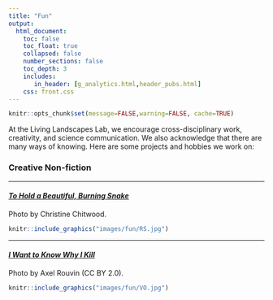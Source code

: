```yaml
---
title: "Fun"
output:
  html_document:
    toc: false
    toc_float: true
    collapsed: false
    number_sections: false
    toc_depth: 3
    includes:
       in_header: [g_analytics.html,header_pubs.html]
    css: front.css
---
```


```r
knitr::opts_chunk$set(message=FALSE,warning=FALSE, cache=TRUE)
```

At the Living Landscapes Lab, we encourage cross-disciplinary work, creativity, and science communication. We also acknowledge that there are many ways of knowing. Here are some projects and hobbies we work on:

### Creative Non-fiction

----

<div class="row">
<div class="col-sm-8">

#### [*To Hold a Beautiful, Burning Snake*](https://www.terrain.org/2018/nonfiction/hold-beautiful-burning-snake/)

Photo by Christine Chitwood. 


</div>
<div class="col-sm-4">
```r
knitr::include_graphics("images/fun/RS.jpg")
```
</div>
</div>

----

<div class="row">
<div class="col-sm-8">

#### [*I Want to Know Why I Kill*](https://www.thefourthriver.com/o7-content/2020/2/21/i-want-to-know-why-i-kill)

Photo by Axel Rouvin (CC BY 2.0). 


</div>
<div class="col-sm-4">
```r
knitr::include_graphics("images/fun/VO.jpg")
```
</div>
</div>

<!-- ---- -->

<!-- ## Painting -->

<!-- ---- -->

<!-- <div class="row"> -->
<!-- <div class="col-sm-8"> -->

<!-- ### [things](https://crumplab.github.io/things/) -->

<!-- When I find to make visual things I take pictures of them, and post them here <https://crumplab.github.io/things/> -->

<!-- </div> -->
<!-- <div class="col-sm-4"> -->
<!-- ```{r things, out.width='100%', echo=F} -->
<!-- knitr::include_graphics("images/fun/things.jpg") -->
<!-- ``` -->
<!-- </div> -->
<!-- </div> -->



